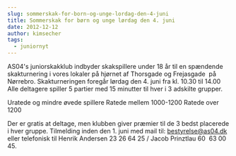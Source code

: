 ```yaml
---
slug: sommerskak-for-born-og-unge-lordag-den-4-juni
title: Sommerskak for børn og unge lørdag den 4. juni
date: 2012-12-12
author: kimsecher
tags:
  - juniornyt
---
```

AS04's juniorskakklub indbyder skakspillere under 18 år til en spændende skakturnering i vores lokaler på hjørnet af Thorsgade og Frejasgade  på Nørrebro.
Skakturneringen foregår lørdag den 4. juni fra kl. 10.30 til 14.00
Alle deltagere spiller 5 partier med 15 minutter til hver i 3 adskilte grupper.

Uratede og mindre øvede spillere
Ratede mellem 1000-1200
Ratede over 1200

Der er gratis at deltage, men klubben giver præmier til de 3 bedst placerede i hver gruppe.
Tilmelding inden den 1. juni med mail til: bestyrelse@as04.dk eller telefonisk til Henrik Andersen 23 26 64 25 / Jacob Prinztlau 60  63 00 45.
